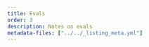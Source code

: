 ```yaml
---
title: Evals
order: 3
description: Notes on evals
metadata-files: ["../../_listing_meta.yml"]
---
```

